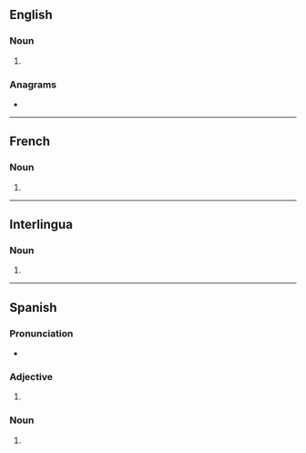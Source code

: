 ==English==

===Noun===
{{head|en|noun form}}

# {{plural of|en|maestro}}

===Anagrams===
* {{anagrams|en|a=aemorsst|Masorets|masorets|massoret|seastorm}}

----

==French==

===Noun===
{{head|fr|noun plural form|g=m}}

# {{plural of|fr|maestro}}

----

==Interlingua==

===Noun===
{{head|ia|noun form}}

# {{plural of|ia|maestro}}

----

==Spanish==

===Pronunciation===
* {{es-IPA}}

===Adjective===
{{head|es|adjective form}}

# {{adj form of|es|maestro||m|p}}

===Noun===
{{head|es|noun plural form|g=m-p}}

# {{masculine plural of|es|maestro}}